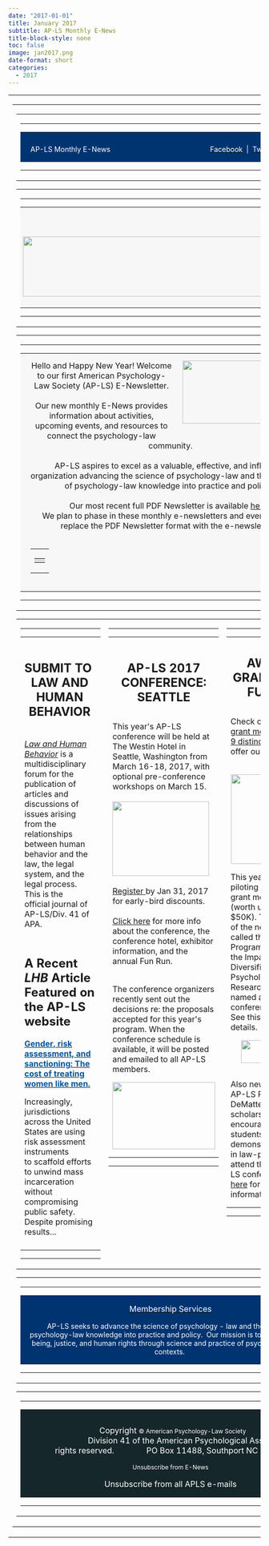```yaml
---
date: "2017-01-01"
title: January 2017
subtitle: AP-LS Monthly E-News
title-block-style: none
toc: false
image: jan2017.png
date-format: short
categories:
  - 2017
---
```



```{=html}
<html><head><meta http-equiv="Content-Type" content="text/html; charset=UTF-8"></head><body><table data-layoutid="1_3_1_column" data-layouttypography="trebuchettype" data-layoutstyle="" align="center" border="0" cellpadding="0" cellspacing="0" height="100%" width="100%" class="trebuchettype" style="background-image: none; background-repeat: repeat; background-position: 0% 0%;" data-waedittimecounter="7565443">		<tbody><tr>		<td align="center" valign="top" class="layoutCellWrapper">			<table border="0" cellpadding="0" cellspacing="0" class="layoutContainer">				<tbody><tr>					<td align="center" valign="top">											<table cellpadding="0" cellspacing="0" border="0" width="100%" class="row">							<tbody><tr>								<td align="" width="600" valign="top" class="cellContainer preHeaderContainer">									<table cellpadding="0" cellspacing="0" border="0" width="100%">										<tbody><tr>											<td valign="top" data-cellouter="preHeader" class="cellOuter" style="padding: 0px;">												<table cellpadding="0" cellspacing="0" border="0" width="100%" data-cellborder="1">													<tbody><tr>														<td valign="top" data-cellinner="preHeader" class="cellInner" style="background-color: rgb(0, 52, 113); padding: 9px 6px 0px 20px; background-image: none; background-repeat: repeat; background-position: 0% 0%;"><div data-innereditablearea="preHeader" id="idEditableArea_1480696629539_preHeader"><p class="waSmallerText"><font color="#FFFFFF" style="font-size: 14px;">AP-LS Monthly E-News &nbsp; &nbsp; &nbsp; &nbsp; &nbsp; &nbsp; &nbsp; &nbsp; &nbsp; &nbsp; &nbsp; &nbsp; &nbsp; &nbsp; &nbsp; &nbsp; &nbsp; &nbsp; &nbsp; &nbsp; &nbsp; &nbsp; &nbsp; &nbsp; &nbsp; &nbsp;&nbsp;<a href="https://www.facebook.com/APLS41"><font color="#FFFFFF">Facebook</font></a><font color="#FFFFFF">&nbsp;</font><font color="#FFFFFF">&nbsp;|&nbsp;</font><font>&nbsp;</font><font color="#ffffff"><a href="https://twitter.com/APLS41"><font color="#ffffff">Twitter</font></a><font>&nbsp;</font></font><font>&nbsp;|&nbsp;</font><a href="https://www.linkedin.com/groups/8246980"><font color="#ffffff">LinkedIn</font></a></font></p></div></td>													</tr>												</tbody></table>											</td>										</tr>									</tbody></table>								</td>							</tr>						</tbody></table><table cellpadding="0" cellspacing="0" border="0" width="100%" class="row">							<tbody><tr>								<td align="" width="600" valign="top" class="cellContainer headerContainer">									<table cellpadding="0" cellspacing="0" border="0" width="100%">										<tbody><tr>											<td valign="top" data-cellouter="header" class="cellOuter" style="padding: 0px;">												<table cellpadding="0" cellspacing="0" border="0" width="100%" data-cellborder="1">													<tbody><tr>														<td valign="top" data-cellinner="header" class="cellInner" style="background-color: rgb(247, 247, 247); padding: 14px 5px 0px; background-image: none; background-repeat: repeat; background-position: 0% 0%;"><div data-innereditablearea="header" id="idEditableArea_1480696629539_header"><h1 align="center"><font color="#16272b"><a href="http://www.apadivisions.org/division-41/index.aspx" target="_blank"><img src="APLS_general_logo.png" alt="" title="" border="0" width="595" height="120"></a></font></h1></div></td>													</tr>												</tbody></table>											</td>										</tr>									</tbody></table>								</td>							</tr>						</tbody></table><table cellpadding="0" cellspacing="0" border="0" width="100%" class="row">							<tbody><tr>								<td align="" width="600" valign="top" class="cellContainer cell1Container">									<table cellpadding="0" cellspacing="0" border="0" width="100%">										<tbody><tr>											<td valign="top" data-cellouter="cell1" class="cellOuter" style="padding: 0px;">												<table cellpadding="0" cellspacing="0" border="0" width="100%" data-cellborder="1">													<tbody><tr>														<td valign="top" data-cellinner="cell1" class="cellInner" style="background-color: rgb(247, 247, 247); padding: 14px 20px 0px; background-image: none; background-repeat: repeat; background-position: 0% 0%;"><div data-innereditablearea="cell1" data-maincontent="1" id="idEditableArea_1480696629541_cell1"><img src="jan2017.png" alt="" title="" border="0" align="right" style="margin: 0px 0px 20px 20px;" data-waedittimecounter="203410" width="256" height="126"><div style="line-height: 20px;" align="center">  Hello and Happy New Year! Welcome to our first American Psychology-Law Society (AP-LS) E-Newsletter.</div><div style="line-height: 20px;" align="center">  <br></div><div style="line-height: 20px;" align="center">Our new monthly E-News provides information about activities, upcoming events, and resources to connect the psychology-law community.</div><div style="line-height: 20px;" align="center"><br></div><div style="line-height: 20px;" align="center">AP-LS aspires to excel as a valuable, effective, and influential organization advancing the science of psychology-law and the translation of psychology-law knowledge into practice and policy. &nbsp;</div><div style="line-height: 20px;" align="center"><br></div><div style="line-height: 20px;" align="center">Our most recent full PDF Newsletter is available <a href="https://ap-ls.wildapricot.org/resources/Documents/APLS_Fall_2016.pdf" target="_blank">here</a>.&nbsp;</div><div style="line-height: 20px;" align="center">We plan to phase in these monthly e-newsletters and eventually will replace the PDF Newsletter format with the e-newsletters.</div><div style="line-height: 20px;" align="center"><br></div><div style="line-height: 20px;" align="center"></div><div style="line-height: 20px;" align="center"><table width="100%" cellspacing="0" cellpadding="0"><tbody><tr><td valign="top" align="left" style="line-height: 1px;"><table width="100%" cellspacing="0" cellpadding="0"><tbody><tr><td height="1" valign="top" align="center" style="background-color: rgb(219, 220, 221); line-height: 1px;"><font face="arial, sans-serif"><img height="1" border="0" width="5" src="./jan2017_files/unnamed.gif"></font></td>              </tr>            </tbody>          </table></td></tr></tbody></table></div><div style="text-align: left;">  <br></div></div></td>													</tr>												</tbody></table>											</td>										</tr>									</tbody></table>								</td>							</tr>						</tbody></table><table cellpadding="0" cellspacing="0" border="0" width="100%" class="row">							<tbody><tr>								<td align="" width="200" valign="top" class="cellContainer cell2Container">									<table cellpadding="0" cellspacing="0" border="0" width="100%">										<tbody><tr>											<td valign="top" data-cellouter="cell2" class="cellOuter" style="padding: 0px;">												<table cellpadding="0" cellspacing="0" border="0" width="100%" data-cellborder="1">													<tbody><tr>														<td valign="top" data-cellinner="cell2" class="cellInner" style="padding: 14px 11px 10px 8px; background-image: none; background-repeat: repeat; background-position: 0% 0%;"><div data-innereditablearea="cell2" id="idEditableArea_1480696629541_cell2"><h2 align="center"><font style="font-size: 24px;">SUBMIT TO&nbsp;<br></font><font style="font-size: 24px;">LAW AND HUMAN BEHAVIOR</font></h2><div>  <em><img src="LHB image.jpg" alt="" title="" border="0" data-wawidth="1" width="181" style="width: auto;"><br></em></div><div>  <em><br></em></div><div>  <em><a href="http://www.apadivisions.org/division-41/publications/journals/index.aspx" target="_blank">Law and Human Behavior</a></em> is a multidisciplinary forum for the publication of articles and discussions of issues arising from the relationships between human behavior and the law, the legal system, and the legal process. This is the official&nbsp;<span>journal of AP-LS/Div. 41 of APA.</span></div><div>  <br></div><h2><span style="font-size: 24px;">A Recent <em>LHB</em> Article Featured on the AP-LS website</span></h2><p><a href="http://feedproxy.google.com/~r/apa-journals-lhb/~3/7-fACbgWFzE/580"><strong><font color="#005499">Gender, risk assessment, and sanctioning: The cost of treating women like men.</font></strong></a><br></p><p>Increasingly, jurisdictions across the United States are using risk assessment instruments to&nbsp;<span style="">scaffold efforts to unwind mass incarceration without compromising public safety. Despite promising results...</span></p></div></td>													</tr>												</tbody></table>											</td>										</tr>									</tbody></table>								</td><td align="" width="200" valign="top" class="cellContainer cell3Container">									<table cellpadding="0" cellspacing="0" border="0" width="100%">										<tbody><tr>											<td valign="top" data-cellouter="cell3" class="cellOuter" style="padding: 0px;">												<table cellpadding="0" cellspacing="0" border="0" width="100%" data-cellborder="1">													<tbody><tr>														<td valign="top" data-cellinner="cell3" class="cellInner" style="padding: 14px 7px 0px 8px; background-image: none; background-repeat: repeat; background-position: 0% 0%;"><div data-innereditablearea="cell3" id="idEditableArea_1480696629541_cell3"><h2 data-waedittimecounter="126540" align="center">AP-LS 2017 CONFERENCE: SEATTLE</h2><h2><font style="font-size: 24px;"></font></h2><div>This year's AP-LS conference will be held at The Westin Hotel in Seattle, Washington from March 16-18, 2017, with optional pre-conference workshops on March 15.&nbsp;</div><div><br></div><div><img src="APLS_seattle3 2017.PNG" alt="" title="" border="0" width="193" height="149"><br></div><div>&nbsp;</div><div>  <em></em><a href="https://cyberstore1.apa.org/cyb/cli/casinterface1/aplsreg/" target="_blank">Register </a>by Jan 31, 2017 for early-bird discounts.</div><div><br></div><div><a href="https://ap-ls.wildapricot.org/" target="_blank">Click here</a> for more info about the conference, the conference hotel, exhibitor information, and the annual Fun Run.<br></div><div><br></div><div><p>The conference organizers recently sent out the decisions re: the proposals accepted for this year's program. When the conference schedule is available, it will be posted and emailed to all AP-LS members.</p></div><p><img src="Seattle Westin.PNG" alt="" title="" border="0" width="205" height="134"><br></p></div></td>													</tr>												</tbody></table>											</td>										</tr>									</tbody></table>								</td><td align="" width="200" valign="top" class="cellContainer cell4Container">									<table cellpadding="0" cellspacing="0" border="0" width="100%">										<tbody><tr>											<td valign="top" data-cellouter="cell4" class="cellOuter" style="padding: 0px;">												<table cellpadding="0" cellspacing="0" border="0" width="100%" data-cellborder="1">													<tbody><tr>														<td valign="top" data-cellinner="cell4" class="cellInner" style="padding: 4px 8px 0px; background-image: none; background-repeat: repeat; background-position: 0% 0%;"><div data-innereditablearea="cell4" id="idEditableArea_1480696629541_cell4"><h2></h2><h2 data-waedittimecounter="126540" align="center">AWARDS, GRANTS, AND FUNDING</h2><h2></h2><div>  Check out the <a href="http://www.apadivisions.org/division-41/awards/index.aspx" target="_blank">6 unique grant mechanisms and 9 distinct awards</a> we offer our members. &nbsp;</div><div>  <br></div><p align="center"><img src="APLS Awards Grants Funding.jpg" alt="" title="" border="0" width="174" height="179"><br></p><p>This year, we are piloting a new large grant mechanism (worth up to $50K).&nbsp;The recipient(s) of the new grant, called the Funding Program to Enhance the Impact and Diversification of Psychology &amp; Law Research, will be named after the AP-LS conference in Seattle. See this <a href="https://ap-ls.wildapricot.org/resources/Documents/APLSRFP.pdf" target="_blank">RFP</a> for more details.&nbsp;</p><p align="center"><img src="grey line.png" alt="" title="" border="0" width="135" height="46"></p><p align="center"><img src="Dave DeMatteo.jpg" alt="" title="" border="0" data-wawidth="1" width="100" style="width: auto;"><br></p><p>Also new this year is AP-LS President Dave DeMatteo's scholarship initiative to encourage law students with a demonstrated interest in law-psychology to attend the annual AP-LS conference. &nbsp;See <a href="https://ap-ls.wildapricot.org/resources/Documents/APLSLawStudentScholarship.docx" target="_blank">here</a> for more information.&nbsp;</p></div></td>													</tr>												</tbody></table>											</td>										</tr>									</tbody></table>								</td>							</tr>						</tbody></table><table cellpadding="0" cellspacing="0" border="0" width="100%" class="row">							<tbody><tr>								<td align="" width="600" valign="top" class="cellContainer cell5Container">									<table cellpadding="0" cellspacing="0" border="0" width="100%">										<tbody><tr>											<td valign="top" data-cellouter="cell5" class="cellOuter" style="padding: 0px;">												<table cellpadding="0" cellspacing="0" border="0" width="100%" data-cellborder="1">													<tbody><tr>														<td valign="top" data-cellinner="cell5" class="cellInner" style="background-color: rgb(0, 52, 113); padding: 0px; background-image: none; background-repeat: repeat; background-position: 0% 0%;"><div data-innereditablearea="cell5" data-excesscontent="1" id="idEditableArea_1480696629541_cell5"><p align="center"><font color="#ffffff"><a href="http://www.ap-ls.wildapricot.org/" target="_blank"><font color="#ffffff">Membership&nbsp;Services</font></a></font></p><p align="center"><font style="font-size: 14px;"><font color="#FFFFFF">&nbsp; &nbsp; &nbsp; &nbsp; AP-LS&nbsp;</font><font color="#FFFFFF">seeks to advance the science of psychology - law and the translation of psychology-law knowledge into practice and policy. &nbsp;Our mission is to enhance well-being, justice, and human rights through science and practice of psychology in legal contexts.&nbsp;</font></font></p></div></td>													</tr>												</tbody></table>											</td>										</tr>									</tbody></table>								</td>							</tr>						</tbody></table><table cellpadding="0" cellspacing="0" border="0" width="100%" class="row">							<tbody><tr>								<td align="" width="600" valign="top" class="cellContainer footerContainer">									<table cellpadding="0" cellspacing="0" border="0" width="100%">										<tbody><tr>											<td valign="top" data-cellouter="footer" class="cellOuter" style="padding: 0px;">												<table cellpadding="0" cellspacing="0" border="0" width="100%" data-cellborder="1">													<tbody><tr>														<td valign="top" data-cellinner="footer" class="cellInner" style="background-color: rgb(22, 39, 43); padding: 15px 20px 0px; background-image: none; background-repeat: repeat; background-position: 0% 0%;"><div data-innereditablearea="footer" id="idEditableArea_1480696629541_footer"><p style="text-align: center;" class="waSmallerText" data-waedittimecounter="179764"><font color="#FFFFFF">&nbsp; Copyright <font color="#FFFFFF" style="font-size: 12px;">© <a href="http://www.apadivisions.org/division-41/index.aspx" target="_blank"><font color="#ffffff">American Psychology-Law Society</font></a></font><br>&nbsp; &nbsp; &nbsp; &nbsp; &nbsp; &nbsp; &nbsp; &nbsp; &nbsp; &nbsp; &nbsp; &nbsp; Division 41 of the American Psychological Association All rights reserved. &nbsp; &nbsp; &nbsp; &nbsp; &nbsp; &nbsp; &nbsp; PO Box 11488, Southport NC 28461</font></p><a href="https://docs.google.com/forms/d/e/1FAIpQLSdvU8qhrvuHA6EQOEhb6cNc-VJeKBF4iUxdxhG7h4s40gc0jg/viewform" target="_blank"><font color="#ffffff" style="font-size: 12px;"><p align="center">Unsubscribe from E-News</p></font></a><p style="text-align: center;" class="waSmallerText" data-waedittimecounter="179764"><a href="https://ap-ls.wildapricot.org/Sys/Unsubscribe?et=WDF3QpKJFGChp2sQzZo5MvrDaqeI97GVwsonGsieputxfN2xKML0PIMW4wfI4VeYvOmZi7VyRrLMO5M77W8BLJ%2FzAVR4qqvczz7NAuFRP0hzuMtBVwGzoorC46vSLh5bFR86kX8bagYutxx2sORcAdONdZazrW3HPvEO0A5w6PlEAxz8" target="_blank"><font color="#ffffff">Unsubscribe from all APLS e-mails</font></a></p></div></td>													</tr>												</tbody></table>											</td>										</tr>									</tbody></table>								</td>							</tr>						</tbody></table>											</td>				</tr>			</tbody></table>		</td>	</tr></tbody></table></body></html>
```